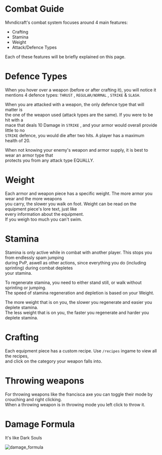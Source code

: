 # Combat Guide

Mvndicraft's combat system focuses around 4 main features:

- Crafting
- Stamina
- Weight
- Attack/Defence Types <br/>

Each of these features will be briefly explained on this page.

# Defence Types

When you hover over a weapon (before or after crafting it), you will notice it <br/>
mentions 4 defence types: `THRUST` , `REGULAR/NORMAL` , `STRIKE` & `SLASH`. <br/>

When you are attacked with a weapon, the only defence type that will matter is <br/>
the one of the weapon used (attack types are the same). If you were to be hit with a <br/>
mace that deals 10 Damage in `STRIKE` , and your armor would overall provide little to no <br/>
`STRIKE` defence, you would die after two hits. A player has a maximum health of 20. <br/>

When not knowing your enemy's weapon and armor supply, it is best to wear an armor type that <br/>
protects you from any attack type EQUALLY. <br/>

# Weight

Each armor and weapon piece has a specific weight. The more armor you wear and the more weapons <br/>
you carry, the slower you walk on foot. Weight can be read on the equipment piece's lore text, just like <br/>
every information about the equipment. <br/>
If you weigh too much you can't swim.

# Stamina

Stamina is only active while in combat with another player. This stops you from endlessly spam jumping <br/>
during PvP, aswell as other actions, since everything you do (including sprinting) during combat depletes <br/>
your stamina. <br/>

To regenerate stamina, you need to either stand still, or walk without sprinting or jumping. <br/>
The speed of stamina regeneration and depletion is based on your Weight. <br/>

The more weight that is on you, the slower you regenerate and easier you deplete stamina. <br/>
The less weight that is on you, the faster you regenerate and harder you deplete stamina. <br/>

# Crafting

Each equipment piece has a custom recipe. Use `/recipes` ingame to view all the recipes, <br/>
and click on the category your weapon falls into. <br/>

# Throwing weapons

For throwing weapons like the francisca axe you can toggle their mode by crouching and right clicking. <br/>
When a throwing weapon is in throwing mode you left click to throw it.

# Damage Formula

It's like Dark Souls <br/>

![damage_formula](https://github.com/darthpeti/mvndi-docs/assets/26354814/ff96c7d8-e70a-4692-ba41-eb39d6d9957a)